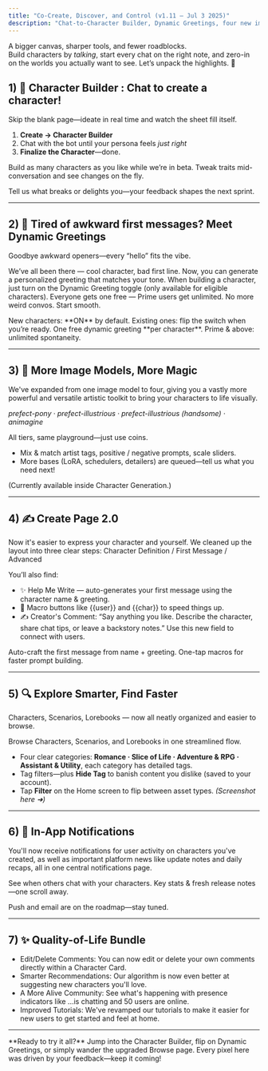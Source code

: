 ```yaml
---
title: "Co-Create, Discover, and Control (v1.11 – Jul 3 2025)"
description: "Chat-to-Character Builder, Dynamic Greetings, four new image models, smarter browsing, and a stack of quality-of-life tweaks."
---
```


A bigger canvas, sharper tools, and fewer roadblocks.  
Build characters by *talking*, start every chat on the right note, and
zero-in on the worlds you actually want to see. Let’s unpack the highlights. 🚀

## 1) 🧠 Character Builder : Chat to create a character!

<Check>Skip the blank page—ideate in real time and watch the sheet fill itself.</Check>

1. **Create → Character Builder**  
2. Chat with the bot until your persona feels *just right*
3. **Finalize the Character**—done.

<CardGroup cols={2}>
  <Card title="No Hard Caps" icon="infinity">
    Build as many characters as you like while we’re in beta.
  </Card>
  <Card title="Instant Feedback" icon="bolt">
    Tweak traits mid-conversation and see changes on the fly.
  </Card>
</CardGroup>

<Info>Tell us what breaks or delights you—your feedback shapes the next sprint.</Info>

---

## 2) 💬 Tired of awkward first messages? Meet **Dynamic Greetings**

<Check>Goodbye awkward openers—every “hello” fits the vibe.</Check>
 
We’ve all been there — cool character, bad first line. Now, you can generate a personalized greeting that matches your tone.
When building a character, just turn on the Dynamic Greeting toggle (only available for eligible characters).
Everyone gets one free — Prime users get unlimited. No more weird convos. Start smooth.

<CardGroup cols={2}>
  <Card title="Creator Toggle" icon="toggle-on">
    New characters: **ON** by default.  
    Existing ones: flip the switch when you’re ready.
  </Card>
  <Card title="Fair for All" icon="user-plus">
    One free dynamic greeting **per character**.  
    Prime & above: unlimited spontaneity.
  </Card>
</CardGroup>

---

## 3) 🎨 **More Image Models**, More Magic

We've expanded from one image model to four, giving you a vastly more powerful and versatile artistic toolkit to bring your characters to life visually.

*prefect-pony · prefect-illustrious · prefect-illustrious (handsome) · animagine*

<Check>All tiers, same playground—just use coins.</Check>

* Mix & match artist tags, positive / negative prompts, scale sliders.  
* More bases (LoRA, schedulers, detailers) are queued—tell us what you need next!

(Currently available inside Character Generation.)

---

## 4) ✍️  Create Page 2.0

Now it's easier to express your character and yourself.
We cleaned up the layout into three clear steps: Character Definition / First Message / Advanced

You’ll also find:
* ✨ Help Me Write — auto-generates your first message using the character name & greeting.
* 📌 Macro buttons like {{user}} and {{char}} to speed things up.
* ✍️ Creator's Comment: “Say anything you like. Describe the character, share chat tips, or leave a backstory notes.” Use this new field to connect with users.


<CardGroup cols={2}>
  <Card title="✨ Help Me Write" icon="wand-magic-sparkles">
    Auto-craft the first message from name + greeting.
  </Card>
  <Card title="{{user}} & {{char}}" icon="bolt">
    One-tap macros for faster prompt building.
  </Card>
</CardGroup>

---

## 5) 🔍  Explore Smarter, Find Faster

Characters, Scenarios, Lorebooks — now all neatly organized and easier to browse.

<Check>Browse Characters, Scenarios, and Lorebooks in one streamlined flow.</Check>

* Four clear categories: **Romance · Slice of Life · Adventure & RPG · Assistant & Utility**, each category has detailed tags.
* Tag filters—plus **Hide Tag** to banish content you dislike (saved to your account).  
* Tap **Filter** on the Home screen to flip between asset types. *(Screenshot here ➜)*

---

## 6) 🔔  In-App Notifications

You'll now receive notifications for user activity on characters you've created, as well as important platform news like update notes and daily recaps, all in one central notifications page.

<CardGroup cols={2}>
  <Card title="Creator Alerts" icon="bell">
    See when others chat with your characters.
  </Card>
  <Card title="Daily Recap" icon="calendar-check">
    Key stats & fresh release notes—one scroll away.
  </Card>
</CardGroup>

Push and email are on the roadmap—stay tuned.

---

## 7) ✨  Quality-of-Life Bundle

* Edit/Delete Comments: You can now edit or delete your own comments directly within a Character Card.
* Smarter Recommendations: Our algorithm is now even better at suggesting new characters you'll love.
* A More Alive Community: See what's happening with presence indicators like ...is chatting and 50 users are online.
* Improved Tutorials: We've revamped our tutorials to make it easier for new users to get started and feel at home.

---

<Note>
**Ready to try it all?** Jump into the Character Builder, flip on Dynamic
Greetings, or simply wander the upgraded Browse page.  
Every pixel here was driven by your feedback—keep it coming!
</Note>